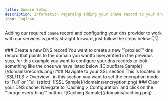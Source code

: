 ```yaml
---
title: Domain Setup
description: Information regarding adding your cname record to your dns provider.
icon: CogIcon
---
```



Adding our required `cname` record and configuring your dns provider to work with our
services is pretty straight forward, just follow the steps below 👇👇

<Steps>
    <Step>
        ### Create a new DNS record You want to create a new "`proxied`" dns record that points to the domain you wantto
        use/verified in the previous step, for this example you want to configure your dns records to look something
        like the ones we have listed below ![Cloudflare Sample](/domains/records.png)
    </Step>
    <Step>
        ### Navigate to your SSL section This is located in `SSL/TLS > Overview`, in this section you want to set the
        encryption mode to `Full` or `Full (strict)` ![SSL Sample](/domains/encryption.png)
    </Step>
    <Step>
        ### Clear your DNS cache. Navigate to `Caching > Configuration` and click on the "`purge everything`" button.
        ![Caching Sample](/domains/caching.png)
    </Step>
</Steps>
